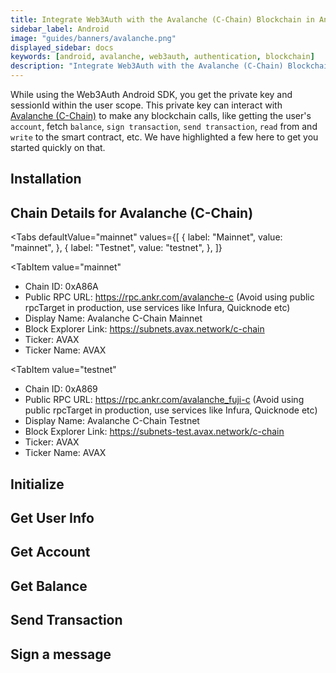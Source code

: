 ```yaml
---
title: Integrate Web3Auth with the Avalanche (C-Chain) Blockchain in Android
sidebar_label: Android
image: "guides/banners/avalanche.png"
displayed_sidebar: docs
keywords: [android, avalanche, web3auth, authentication, blockchain]
description: "Integrate Web3Auth with the Avalanche (C-Chain) Blockchain in Android | Documentation - Web3Auth"
---
```



<SEO
  title="Integrate Web3Auth with the Avalanche (C-Chain) Blockchain in Android"
  description="Integrate Web3Auth with the Avalanche (C-Chain) Blockchain in Android | Documentation - Web3Auth"
  image="https://web3auth.io/docs/guides/banners/avalanche.png"
  slug="/connect-blockchain/evm/avalanche/android"
/>

While using the Web3Auth Android SDK, you get the private key and sessionId within the user scope. This private key can interact with
[Avalanche (C-Chain)](https://www.avax.network/) to make any blockchain calls, like getting the user's `account`, fetch `balance`, `sign transaction`,
`send transaction`, `read` from and `write` to the smart contract, etc. We have highlighted a few here to get you started quickly on that.

## Installation

<InstallationSnippet />

## Chain Details for Avalanche (C-Chain)

<Tabs
 defaultValue="mainnet"
  values={[
    { label: "Mainnet", value: "mainnet", },
    { label: "Testnet", value: "testnet", },
  ]}
>
<TabItem
  value="mainnet"
>

- Chain ID: 0xA86A
- Public RPC URL: https://rpc.ankr.com/avalanche-c (Avoid using public rpcTarget in production, use services like Infura, Quicknode etc)
- Display Name: Avalanche C-Chain Mainnet
- Block Explorer Link: https://subnets.avax.network/c-chain
- Ticker: AVAX
- Ticker Name: AVAX

</TabItem>

<TabItem
  value="testnet"
>

- Chain ID: 0xA869
- Public RPC URL: https://rpc.ankr.com/avalanche_fuji-c (Avoid using public rpcTarget in production, use services like Infura, Quicknode etc)
- Display Name: Avalanche C-Chain Testnet
- Block Explorer Link: https://subnets-test.avax.network/c-chain
- Ticker: AVAX
- Ticker Name: AVAX

</TabItem>
</Tabs>

## Initialize

<InitialisationSnippet />

## Get User Info

<UserInfoSnippet />

## Get Account

<GetAccountSnippet />

## Get Balance

<GetBalanceSnippet />

## Send Transaction

<SendTransactionSnippet />

## Sign a message

<SignMessageSnippet />
